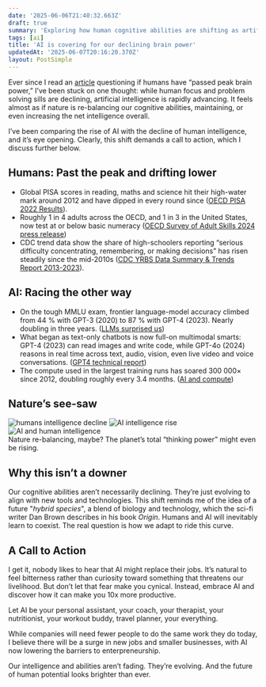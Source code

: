```yaml
---
date: '2025-06-06T21:40:32.663Z'
draft: true
summary: 'Exploring how human cognitive abilities are shifting as artificial intelligence rapidly advances, and why this might not be such a bad thing.'
tags: [ai]
title: 'AI is covering for our declining brain power'
updatedAt: '2025-06-07T20:16:20.370Z'
layout: PostSimple
---
```


Ever since I read an [article](https://www.ft.com/content/a8016c64-63b7-458b-a371-e0e1c54a13fc) questioning if humans have “passed peak brain power,” I’ve been stuck on one thought: while human focus and problem solving sills are declining, artificial intelligence is rapidly advancing. It feels almost as if nature is re-balancing our cognitive abilities, maintaining, or even increasing the net intelligence overall.

I’ve been comparing the rise of AI with the decline of human intelligence, and it’s eye opening. Clearly, this shift demands a call to action, which I discuss further below.

## Humans: Past the peak and drifting lower

- Global PISA scores in reading, maths and science hit their high-water mark around 2012 and have dipped in every round since ([OECD PISA 2022 Results](https://www.oecd.org/en/publications/pisa-2022-results-volume-i_53f23881-en.html)).
- Roughly 1 in 4 adults across the OECD, and 1 in 3 in the United States, now test at or below basic numeracy ([OECD Survey of Adult Skills 2024 press release](https://www.oecd.org/en/about/news/press-releases/2024/12/adult-skills-in-literacy-and-numeracy-declining-or-stagnating-in-most-oecd-countries.html))
- CDC trend data show the share of high-schoolers reporting “serious difficulty concentrating, remembering, or making decisions” has risen steadily since the mid-2010s ([CDC YRBS Data Summary & Trends Report 2013-2023](https://www.cdc.gov/yrbs/dstr/pdf/YRBS-2023-Data-Summary-Trend-Report.pdf)).

## AI: Racing the other way

- On the tough MMLU exam, frontier language-model accuracy climbed from 44 % with GPT-3 (2020) to 87 % with GPT-4 (2023). Nearly doubling in three years. ([LLMs surprised us](https://www.planned-obsolescence.org/language-models-surprised-us/))
- What began as text-only chatbots is now full-on multimodal smarts: GPT-4 (2023) can read images and write code, while GPT-4o (2024) reasons in real time across text, audio, vision, even live video and voice conversations. ([GPT4 technical report](https://cdn.openai.com/papers/gpt-4.pdf))
- The compute used in the largest training runs has soared 300 000× since 2012, doubling roughly every 3.4 months. ([AI and compute](https://openai.com/index/ai-and-compute/?utm_source=chatgpt.com))

## Nature’s see-saw

<div className="flex flex-row gap-4 justify-center w-full h-[300px]">
  <img src="/static/images/human-ai/graph-a.png" alt="humans intelligence decline" />
  <img src="/static/images/human-ai/graph-b.png" alt="AI intelligence rise" />
</div>

<div className="flex flex-row gap-4 justify-center w-full h-[300px]">
  <img src="/static/images/human-ai/graph-c.png" alt="AI and human intelligence" />
</div>

<div className="text-center text-sm text-gray-500 italic mt-4">
  Nature re-balancing, maybe? The planet’s total “thinking power” might even be rising.
</div>

## Why this isn’t a downer

Our cognitive abilities aren’t necessarily declining. They’re just evolving to align with new tools and technologies. This shift reminds me of the idea of a future "_hybrid species_", a blend of biology and technology, which the sci-fi writer Dan Brown describes in his book _Origin_. Humans and AI will inevitably learn to coexist. The real question is how we adapt to ride this curve.

## A Call to Action

I get it, nobody likes to hear that AI might replace their jobs. It’s natural to feel bitterness rather than curiosity toward something that threatens our livelihood. But don’t let that fear make you cynical. Instead, embrace AI and discover how it can make you 10x more productive.

Let AI be your personal assistant, your coach, your therapist, your nutritionist, your workout buddy, travel planner, your everything.

While companies will need fewer people to do the same work they do today, I believe there will be a surge in new jobs and smaller businesses, with AI now lowering the barriers to enterpreneurship.

Our intelligence and abilities aren’t fading. They’re evolving. And the future of human potential looks brighter than ever.
